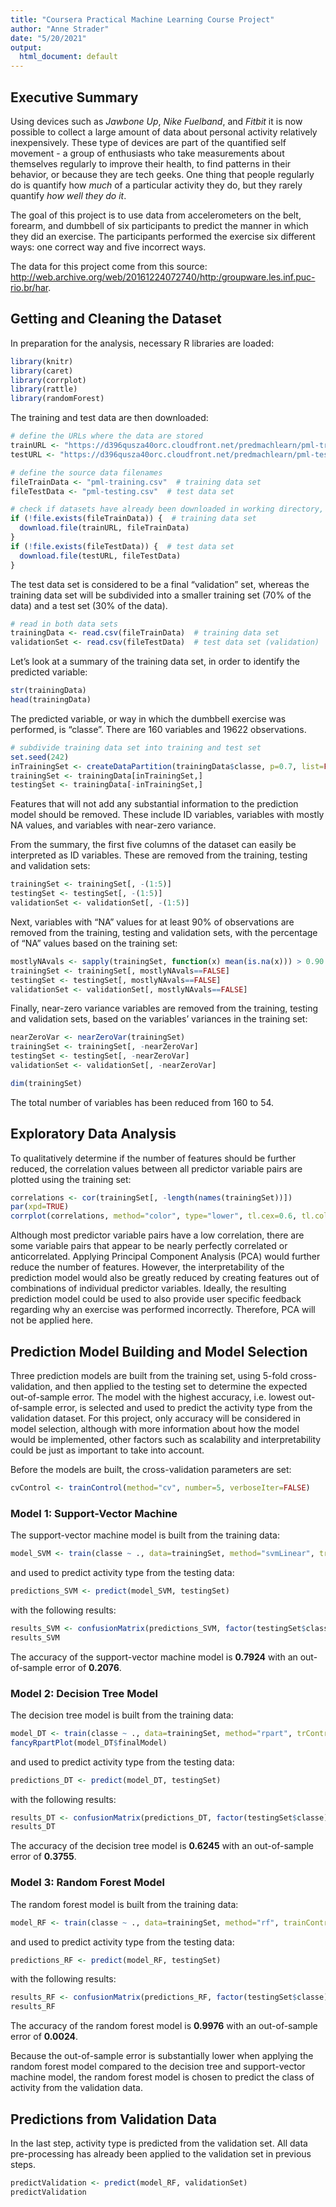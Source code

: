 ```yaml
---
title: "Coursera Practical Machine Learning Course Project"
author: "Anne Strader"
date: "5/20/2021"
output:
  html_document: default
---
```


## Executive Summary

Using devices such as *Jawbone Up*, *Nike Fuelband*, and *Fitbit* it is now possible to collect a large amount of data about personal activity relatively inexpensively. These type of devices are part of the quantified self movement - a group of enthusiasts who take measurements about themselves regularly to improve their health, to find patterns in their behavior, or because they are tech geeks. One thing that people regularly do is quantify how *much* of a particular activity they do, but they rarely quantify *how well they do it*. 

The goal of this project is to use data from accelerometers on the belt, forearm, and dumbbell of six participants to predict the manner in which they did an exercise. The participants performed the exercise six different ways: one correct way and five incorrect ways. 

The data for this project come from this source: [http://web.archive.org/web/20161224072740/http:/groupware.les.inf.puc-rio.br/har](http://web.archive.org/web/20161224072740/http:/groupware.les.inf.puc-rio.br/har). 

## Getting and Cleaning the Dataset

In preparation for the analysis, necessary R libraries are loaded:

```r
library(knitr)
library(caret)
library(corrplot)
library(rattle)
library(randomForest)
```

The training and test data are then downloaded:

```r
# define the URLs where the data are stored
trainURL <- "https://d396qusza40orc.cloudfront.net/predmachlearn/pml-training.csv"  # training data set
testURL <- "https://d396qusza40orc.cloudfront.net/predmachlearn/pml-testing.csv"  # test data set

# define the source data filenames 
fileTrainData <- "pml-training.csv"  # training data set
fileTestData <- "pml-testing.csv"  # test data set

# check if datasets have already been downloaded in working directory, and download them if not
if (!file.exists(fileTrainData)) {  # training data set
  download.file(trainURL, fileTrainData)
}
if (!file.exists(fileTestData)) {  # test data set
  download.file(testURL, fileTestData)
}
```

The test data set is considered to be a final "validation" set, whereas the training data set will be subdivided into a smaller training set (70% of the data) and a test set (30% of the data). 

```r
# read in both data sets
trainingData <- read.csv(fileTrainData)  # training data set
validationSet <- read.csv(fileTestData)  # test data set (validation)
```

Let's look at a summary of the training data set, in order to identify the predicted variable:

```r
str(trainingData)
head(trainingData)
```

The predicted variable, or way in which the dumbbell exercise was performed, is "classe". There are 160 variables and 19622 observations.

```r
# subdivide training data set into training and test set
set.seed(242)
inTrainingSet <- createDataPartition(trainingData$classe, p=0.7, list=FALSE)
trainingSet <- trainingData[inTrainingSet,] 
testingSet <- trainingData[-inTrainingSet,]
```

Features that will not add any substantial information to the prediction model should be removed. These include ID variables, variables with mostly NA values, and variables with near-zero variance. 

From the summary, the first five columns of the dataset can easily be interpreted as ID variables. These are removed from the training, testing and validation sets:

```r
trainingSet <- trainingSet[, -(1:5)]
testingSet <- testingSet[, -(1:5)]
validationSet <- validationSet[, -(1:5)]
```

Next, variables with "NA" values for at least 90% of observations are removed from the training, testing and validation sets, with the percentage of "NA" values based on the training set:

```r
mostlyNAvals <- sapply(trainingSet, function(x) mean(is.na(x))) > 0.90
trainingSet <- trainingSet[, mostlyNAvals==FALSE]
testingSet <- testingSet[, mostlyNAvals==FALSE]
validationSet <- validationSet[, mostlyNAvals==FALSE]
```

Finally, near-zero variance variables are removed from the training, testing and validation sets, based on the variables' variances in the training set:

```r
nearZeroVar <- nearZeroVar(trainingSet)
trainingSet <- trainingSet[, -nearZeroVar]
testingSet <- testingSet[, -nearZeroVar]
validationSet <- validationSet[, -nearZeroVar]
```

```r
dim(trainingSet)
```

The total number of variables has been reduced from 160 to 54.

## Exploratory Data Analysis

To qualitatively determine if the number of features should be further reduced, the correlation values between all predictor variable pairs are plotted using the training set:

```r
correlations <- cor(trainingSet[, -length(names(trainingSet))])
par(xpd=TRUE)
corrplot(correlations, method="color", type="lower", tl.cex=0.6, tl.col=rgb(0, 0, 0), order = "FPC", mar = c(2, 2, 2, 2))
```

Although most predictor variable pairs have a low correlation, there are some variable pairs that appear to be nearly perfectly correlated or anticorrelated. Applying Principal Component Analysis (PCA) would further reduce the number of features. However, the interpretability of the prediction model would also be greatly reduced by creating features out of combinations of individual predictor variables. Ideally, the resulting prediction model could be used to also provide user specific feedback regarding why an exercise was performed incorrectly. Therefore, PCA will not be applied here.

## Prediction Model Building and Model Selection

Three prediction models are built from the training set, using 5-fold cross-validation, and then applied to the testing set to determine the expected out-of-sample error. The model with the highest accuracy, i.e. lowest out-of-sample error, is selected and used to predict the activity type from the validation dataset. For this project, only accuracy will be considered in model selection, although with more information about how the model would be implemented, other factors such as scalability and interpretability could be just as important to take into account.

Before the models are built, the cross-validation parameters are set:

```r
cvControl <- trainControl(method="cv", number=5, verboseIter=FALSE)
```

### Model 1: Support-Vector Machine

The support-vector machine model is built from the training data:

```r
model_SVM <- train(classe ~ ., data=trainingSet, method="svmLinear", trcontrol=cvControl, tuneLength=5, verbose=F)
```

and used to predict activity type from the testing data:

```r
predictions_SVM <- predict(model_SVM, testingSet)
```

with the following results:

```r
results_SVM <- confusionMatrix(predictions_SVM, factor(testingSet$classe))
results_SVM
```

The accuracy of the support-vector machine model is **0.7924** with an out-of-sample error of **0.2076**.

### Model 2: Decision Tree Model

The decision tree model is built from the training data:

```r
model_DT <- train(classe ~ ., data=trainingSet, method="rpart", trControl=cvControl, tuneLength=5)
fancyRpartPlot(model_DT$finalModel)
```

and used to predict activity type from the testing data:

```r
predictions_DT <- predict(model_DT, testingSet)
```

with the following results:

```r
results_DT <- confusionMatrix(predictions_DT, factor(testingSet$classe))
results_DT
```

The accuracy of the decision tree model is **0.6245** with an out-of-sample error of **0.3755**.

### Model 3: Random Forest Model

The random forest model is built from the training data:

```r
model_RF <- train(classe ~ ., data=trainingSet, method="rf", trainControl=cvControl, tuneLength=5)
```

and used to predict activity type from the testing data:

```r
predictions_RF <- predict(model_RF, testingSet)
```

with the following results:

```r
results_RF <- confusionMatrix(predictions_RF, factor(testingSet$classe))
results_RF
```

The accuracy of the random forest model is **0.9976** with an out-of-sample error of **0.0024**.

Because the out-of-sample error is substantially lower when applying the random forest model compared to the decision tree and support-vector machine model, the random forest model is chosen to predict the class of activity from the validation data.

## Predictions from Validation Data

In the last step, activity type is predicted from the validation set. All data pre-processing has already been applied to the validation set in previous steps.

```r
predictValidation <- predict(model_RF, validationSet)
predictValidation
```

